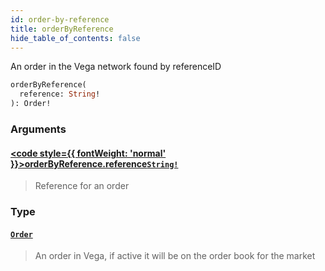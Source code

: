 ```yaml
---
id: order-by-reference
title: orderByReference
hide_table_of_contents: false
---
```








An order in the Vega network found by referenceID

```graphql
orderByReference(
  reference: String!
): Order!
```


### Arguments

#### [<code style={{ fontWeight: 'normal' }}>orderByReference.<b>reference</b></code>](#)<Bullet />[`String!`](/testnet/api/graphql/scalars/string) <Badge class="secondary" text="non-null"/> <Badge class="secondary" text="scalar"/>
> Reference for an order
> 

### Type

#### [`Order`](/testnet/api/graphql/objects/order) <Badge class="secondary" text="object"/>
> An order in Vega, if active it will be on the order book for the market
> 





